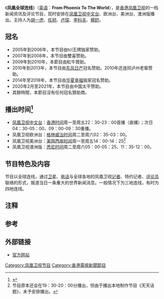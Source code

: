 {{In-progress_tvshow|凤凰全球连线}}
{{电视节目信息框
| 名称 = 凤凰全球连线<br>From Phoenix To The World
| 图片 = [[File:FPTTW.jpg|300px]]
| 图说 = 
| 类型 = [[新闻|新闻]]、[[评论|评论]]
| 原创 = 
| 主持 = [[胡一虎|胡一虎]]／[[任韧|任韧]]／[[卢琛|卢琛]]／[[李科夫|李科夫]]／[[楊舒|楊舒]]
| 地区 = {{HK}}
| 语言 = [[普通话|普通话]]
| 标语 = 
| 每集长度 = 25分钟（含广告）
| 电视网 = [[凤凰卫视中文台|凤凰卫视中文台]]、欧洲台、美洲台、澳洲版
| 视频制式 = [[SDTV|SDTV]]、[[HDTV|HDTV]]（高标清同步广播）
| 播出国家 = {{HK}}
| 开始 = 2003年
| 结束 = 至今
| 官方网站 = http://phtv.ifeng.com/program/qqlx/
| 制片人 = 李恒晖
}}
《'''凤凰全球连线'''》（[[英语|英语]]：'''From Phoenix To The World'''），是[[香港|香港]][[凤凰卫视|凤凰卫视]]的一档新闻资讯及评论节目，现时安排在[[凤凰卫视中文台|凤凰卫视中文台]]、欧洲台、美洲台、澳洲版播出。主持人为[[胡一虎|胡一虎]]、[[任韧|任韧]]、[[卢琛|卢琛]]、[[李科夫|李科夫]]、[[楊舒|楊舒]]。

==冠名==
*2005年到2006年，本节目由tcl王牌独家赞助。
*2007年到2008年，本节目由雙喜赞助。
*2009年到2010年，本節目由紅牛贊助。
*2010年到2013年，本节目由[[东风日产|东风日产]]冠名赞助。2010年还连同泸州老窖赞助。
*2014年至2018年，本节目由[[华夏幸福|华夏幸福]]独家冠名赞助。
*2020年2月至2021年，本节目由中国太平赞助。
*其餘時間，本節目沒有任何冠名贊助商。

==播出时间<ref>{{Cite web |url=http://phtv.ifeng.com/epg/ |title=节目单 |accessdate=2014-06-18 |archive-date=2013-07-14 |archive-url=https://web.archive.org/web/20130714052031/http://phtv.ifeng.com/epg/ |dead-url=yes }}</ref>==
*[[凤凰卫视中文台|凤凰卫视中文台]]：[[香港时间|香港时间]]周一至周五22：30-23：00首播（直播）；次日04：30-05：00、09：00-09：30重播。
*凤凰卫视欧洲台：[[格林威治时间|格林威治时间]]周二至周六02：35-03：00。
*凤凰卫视美洲台：[[美国西岸时间|美国西岸时间]]周一至周五14：00-14：25<ref group="注" name="美洲">节目原本还会在19：30-20：00分播出，但由于播出本地制作节目《天天话题》，未予安排播出。</ref>
*凤凰卫视澳洲版：[[悉尼时间|悉尼时间]]周二至周六05：00-05：25、11：35-12：00。

==节目特色及内容==
节目以全球连线，通过[[卫星|卫星]]、[[电话|电话]]与全球各地的凤凰卫视[[记者|记者]]、特约记者、[[评论员|评论员]]联络的形式，报道当日一条重大的世界新闻消息。一般情况下为三地连线，有时为四地连线。
==注释==
{{Reflist|group="注"}}
==参考==
{{reflist}}
==外部链接==
*[http://phtv.ifeng.com/program/qqlx/ 官方网站]{{Wayback|url=http://phtv.ifeng.com/program/qqlx/ |date=20140625090842 }}
[[Category:凤凰卫视节目|Category:凤凰卫视节目]]
[[Category:香港電視新聞節目|Category:香港電視新聞節目]]